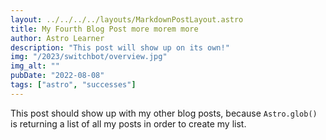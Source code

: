 ```yaml
---
layout: ../../../../layouts/MarkdownPostLayout.astro
title: My Fourth Blog Post more morem more
author: Astro Learner
description: "This post will show up on its own!"
img: "/2023/switchbot/overview.jpg"
img_alt: ""
pubDate: "2022-08-08"
tags: ["astro", "successes"]
---
```


This post should show up with my other blog posts, because `Astro.glob()` is returning a list of all my posts in order to create my list.
